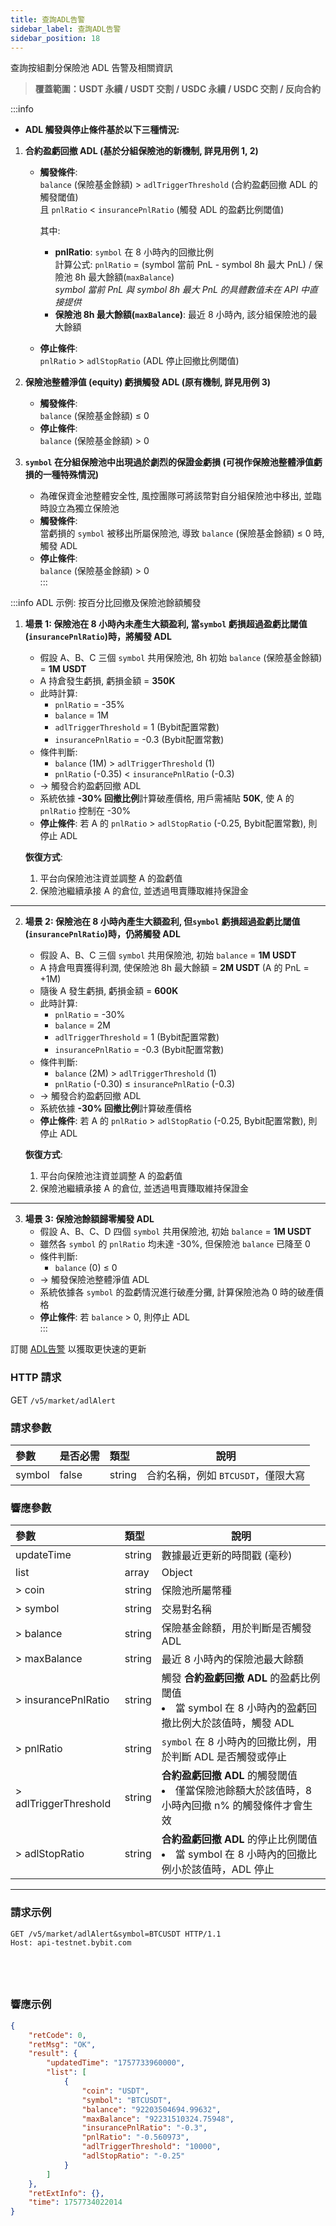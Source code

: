 ```yaml
---
title: 查詢ADL告警
sidebar_label: 查詢ADL告警
sidebar_position: 18
---
```


查詢按組劃分保險池 ADL 告警及相關資訊  
> **覆蓋範圍：USDT 永續 / USDT 交割 / USDC 永續 / USDC 交割 / 反向合約**

:::info
- **ADL 觸發與停止條件基於以下三種情況:**

1. **合約盈虧回撤 ADL (基於分組保險池的新機制, 詳見用例 1, 2)**  
   - **觸發條件**:  
     `balance` (保險基金餘額) > `adlTriggerThreshold` (合約盈虧回撤 ADL 的觸發閾值)  
     且 `pnlRatio` < `insurancePnlRatio` (觸發 ADL 的盈虧比例閾值)  

     其中:  
     - **pnlRatio**: `symbol` 在 8 小時內的回撤比例  
       計算公式: `pnlRatio` = (symbol 當前 PnL - symbol 8h 最大 PnL) / 保險池 8h 最大餘額(`maxBalance`)  
       *symbol 當前 PnL 與 symbol 8h 最大 PnL 的具體數值未在 API 中直接提供*  
     - **保險池 8h 最大餘額(`maxBalance`)**: 最近 8 小時內, 該分組保險池的最大餘額  

   - **停止條件**:  
     `pnlRatio` > `adlStopRatio` (ADL 停止回撤比例閾值)  

2. **保險池整體淨值 (equity) 虧損觸發 ADL (原有機制, 詳見用例 3)**  
   - **觸發條件**:  
     `balance` (保險基金餘額) ≤ 0  
   - **停止條件**:  
     `balance` (保險基金餘額) > 0  

3. **`symbol` 在分組保險池中出現過於劇烈的保證金虧損 (可視作保險池整體淨值虧損的一種特殊情況)**  
   - 為確保資金池整體安全性, 風控團隊可將該幣對自分組保險池中移出, 並臨時設立為獨立保險池  
   - **觸發條件**:  
     當虧損的 `symbol` 被移出所屬保險池, 導致 `balance` (保險基金餘額) ≤ 0 時, 觸發 ADL  
   - **停止條件**:  
     `balance` (保險基金餘額) > 0  
:::

:::info ADL 示例: 按百分比回撤及保險池餘額觸發

1. **場景 1: 保險池在 8 小時內未產生大額盈利, 當`symbol` 虧損超過盈虧比閾值(`insurancePnlRatio`)時，將觸發 ADL**  
   - 假設 A、B、C 三個 `symbol` 共用保險池, 8h 初始 `balance` (保險基金餘額) = **1M USDT**  
   - A 持倉發生虧損, 虧損金額 = **350K**  
   - 此時計算:  
     - `pnlRatio` = -35%  
     - `balance` = 1M  
     - `adlTriggerThreshold` = 1 (Bybit配置常數)  
     - `insurancePnlRatio` = -0.3 (Bybit配置常數)  
   - 條件判斷:  
     - `balance` (1M) > `adlTriggerThreshold` (1)   
     - `pnlRatio` (-0.35) < `insurancePnlRatio` (-0.3)   
   - → 觸發合約盈虧回撤 ADL  
   - 系統依據 **-30% 回撤比例**計算破產價格, 用戶需補貼 **50K**, 使 A 的 `pnlRatio` 控制在 -30%  
   - **停止條件**: 若 A 的 `pnlRatio` > `adlStopRatio` (-0.25, Bybit配置常數), 則停止 ADL  

   **恢復方式**:  
   1. 平台向保險池注資並調整 A 的盈虧值  
   2. 保險池繼續承接 A 的倉位, 並透過甩賣賺取維持保證金  

---

2. **場景 2: 保險池在 8 小時內產生大額盈利, 但`symbol` 虧損超過盈虧比閾值(`insurancePnlRatio`)時，仍將觸發 ADL**  
   - 假設 A、B、C 三個 `symbol` 共用保險池, 初始 `balance` = **1M USDT**  
   - A 持倉甩賣獲得利潤, 使保險池 8h 最大餘額 = **2M USDT** (A 的 PnL = +1M)  
   - 隨後 A 發生虧損, 虧損金額 = **600K**  
   - 此時計算:  
     - `pnlRatio` = -30%  
     - `balance` = 2M  
     - `adlTriggerThreshold` = 1 (Bybit配置常數)  
     - `insurancePnlRatio` = -0.3 (Bybit配置常數)  
   - 條件判斷:  
     - `balance` (2M) > `adlTriggerThreshold` (1)   
     - `pnlRatio` (-0.30) ≤ `insurancePnlRatio` (-0.3)   
   - → 觸發合約盈虧回撤 ADL  
   - 系統依據 **-30% 回撤比例**計算破產價格  
   - **停止條件**: 若 A 的 `pnlRatio` > `adlStopRatio` (-0.25, Bybit配置常數), 則停止 ADL  

   **恢復方式**:  
   1. 平台向保險池注資並調整 A 的盈虧值  
   2. 保險池繼續承接 A 的倉位, 並透過甩賣賺取維持保證金  

---

3. **場景 3: 保險池餘額歸零觸發 ADL**  
   - 假設 A、B、C、D 四個 `symbol` 共用保險池, 初始 `balance` = **1M USDT**  
   - 雖然各 `symbol` 的 `pnlRatio` 均未達 -30%, 但保險池 `balance` 已降至 0  
   - 條件判斷:  
     - `balance` (0) ≤ 0   
   - → 觸發保險池整體淨值 ADL  
   - 系統依據各 `symbol` 的盈虧情況進行破產分攤, 計算保險池為 0 時的破產價格  
   - **停止條件**: 若 `balance` > 0, 則停止 ADL  
:::

訂閱 [ADL告警](../websocket/public/adl-alert) 以獲取更快速的更新

### HTTP 請求
GET `/v5/market/adlAlert`

### 請求參數
| 參數   | 是否必需 | 類型   | 說明 |
|:-------|:---------|:-------|------|
|symbol  | false    | string | 合約名稱，例如 `BTCUSDT`，僅限大寫 |

### 響應參數
| 參數 | 類型 | 說明 |
|:----- |:-----|----- |
|updateTime | string | 數據最近更新的時間戳 (毫秒) |
|list | array | Object |
|> coin | string | 保險池所屬幣種 |
|> symbol | string | 交易對名稱 |
|> balance | string | 保險基金餘額，用於判斷是否觸發 ADL |
|> maxBalance | string | 最近 8 小時內的保險池最大餘額 |
|> insurancePnlRatio | string | 觸發 **合約盈虧回撤 ADL** 的盈虧比例閾值 <li>當 symbol 在 8 小時內的盈虧回撤比例大於該值時，觸發 ADL</li> |
|> pnlRatio | string | `symbol` 在 8 小時內的回撤比例，用於判斷 ADL 是否觸發或停止 |
|> adlTriggerThreshold | string | **合約盈虧回撤 ADL** 的觸發閾值 <li>僅當保險池餘額大於該值時，8 小時內回撤 n% 的觸發條件才會生效</li> |
|> adlStopRatio | string | **合約盈虧回撤 ADL** 的停止比例閾值 <li>當 symbol 在 8 小時內的回撤比例小於該值時，ADL 停止</li> |

---

### 請求示例

<Tabs groupId="programming-languages">
<TabItem value="http" label="HTTP">

```http
GET /v5/market/adlAlert&symbol=BTCUSDT HTTP/1.1
Host: api-testnet.bybit.com
```

</TabItem>
<TabItem value="python" label="Python">

```python

```

</TabItem>
<TabItem value="Go" label="Go">

```go

```

</TabItem>
<TabItem value="java" label="Java">

```java

```

</TabItem>
<TabItem value="Node" label="Node.js">

```n4js

```

</TabItem>
</Tabs>

### 響應示例

```json
{
    "retCode": 0,
    "retMsg": "OK",
    "result": {
        "updatedTime": "1757733960000",
        "list": [
            {
                "coin": "USDT",
                "symbol": "BTCUSDT",
                "balance": "92203504694.99632",
                "maxBalance": "92231510324.75948",
                "insurancePnlRatio": "-0.3",
                "pnlRatio": "-0.560973",
                "adlTriggerThreshold": "10000",
                "adlStopRatio": "-0.25"
            }
        ]
    },
    "retExtInfo": {},
    "time": 1757734022014
}
```
